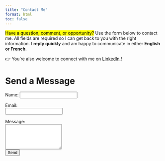 ```yaml
---
title: "Contact Me"
format: html
toc: false
---
```


<mark>Have a question, comment, or opportunity?</mark> Use the form below to contact me. All fields are required so I can get back to you with the right information. I **reply quickly** and am happy to communicate in either **English or French**.

👉 You’re also welcome to connect with me on [LinkedIn <i class="bi bi-box-arrow-up-right" style="font-size: 0.8em;"></i>](https://www.linkedin.com/in/murad-mgoev){target="_blank" rel="noopener noreferrer" title="Open LinkedIn profile in a new tab"} !

# Send a Message

<form
  action="https://formspree.io/f/xzzaparp"
  method="POST"
>

<div class="mb-3">
<label for="name" class="form-label">Name:</label>
<input type="text" class="form-control" id="name" name="name" required>
</div>

<div class="mb-3">
<label for="email" class="form-label">Email:</label><br>
<input type="email" class="form-control" id="email" name="_replyto" required>
</div>

<div class="mb-3">
<label for="message" class="form-label">Message:</label><br>
<textarea  class="form-control" id="message" name="message" rows="5" required></textarea>
</div>

  <!-- Honeypot field (hidden) -->
  <div style="display:none;">
    <input type="text" name="_gotcha" id="gotcha" autocomplete="off">
  </div>

<button type="submit" class="btn btn-primary">Send</button>

</form>